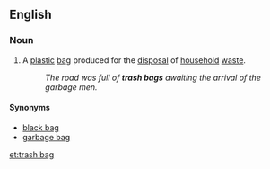 ==English==

===Noun===
{{en-noun|head=[[trash]] [[bag]]}}

# {{US}} A [[plastic]] [[bag]] produced for the [[disposal]] of [[household]] [[waste]].
#: ''The road was full of '''trash bags''' awaiting the arrival of the garbage men.''

====Synonyms====
* [[black bag]]
* [[garbage bag]]

[[et:trash bag]]